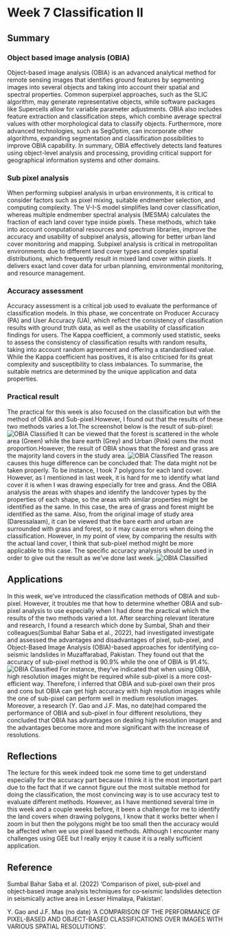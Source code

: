 # Week 7 Classification II

## Summary

### Object based image analysis (OBIA)
Object-based image analysis (OBIA) is an advanced analytical method for remote sensing images that identifies ground features by segmenting images into several objects and taking into account their spatial and spectral properties. Common superpixel approaches, such as the SLIC algorithm, may generate representative objects, while software packages like Supercells allow for variable parameter adjustments. OBIA also includes feature extraction and classification steps, which combine average spectral values with other morphological data to classify objects. Furthermore, more advanced technologies, such as SegOptim, can incorporate other algorithms, expanding segmentation and classification possibilities to improve OBIA capability. In summary, OBIA effectively detects land features using object-level analysis and processing, providing critical support for geographical information systems and other domains.

### Sub pixel analysis
When performing subpixel analysis in urban environments, it is critical to consider factors such as pixel mixing, suitable endmember selection, and computing complexity. The V-I-S model simplifies land cover classification, whereas multiple endmember spectral analysis (MESMA) calculates the fraction of each land cover type inside pixels. These methods, which take into account computational resources and spectrum libraries, improve the accuracy and usability of subpixel analysis, allowing for better urban land cover monitoring and mapping. Subpixel analysis is critical in metropolitan environments due to different land cover types and complex spatial distributions, which frequently result in mixed land cover within pixels. It delivers exact land cover data for urban planning, environmental monitoring, and resource management.

### Accuracy assessment
Accuracy assessment is a critical job used to evaluate the performance of classification models. In this phase, we concentrate on Producer Accuracy (PA) and User Accuracy (UA), which reflect the consistency of classification results with ground truth data, as well as the usability of classification findings for users. The Kappa coefficient, a commonly used statistic, seeks to assess the consistency of classification results with random results, taking into account random agreement and offering a standardised value. While the Kappa coefficient has positives, it is also criticised for its great complexity and susceptibility to class imbalances. To summarise, the suitable metrics are determined by the unique application and data properties. 

### Practical result
The practical for this week is also focused on the classification but with the method of OBIA and Sub-pixel.However, I found out that the results of these two methods varies a lot.The screenshot below is the result of sub-pixel:
![OBIA Classified](img/屏幕截图 2024-03-19 163032.jpg)
It can be viewed that the forest is scattered in the whole area (Green) while the bare earth (Grey) and Urban (Pink) owns the most proportion.However, the result of OBIA shows that the forest and grass are the majority land covers in the study area.
![OBIA Classified](img/屏幕截图 2024-03-19 162710.jpg)
The reason causes this huge difference can be concluded that:
The data might not be taken properly. To be instance, I took 7 polygons for each land cover. However, as I mentioned in last week, it is hard for me to identify what land cover it is  when I was drawing especially for tree and grass. And the OBIA analysis the areas with shapes and identify the landcover types by the properties of each shape, so the areas with similar properties might be identified as the same. In this case, the area of grass and forest might be identified as the same. Also, from the original image of study area (Daressalaam), it can be viewed that the bare earth and urban are surrounded with grass and forest, so it may cause errors when doing the classification.
However, in my point of view, by comparing the results with the actual land cover, I think that sub-pixel method might be more applicable to this case. The specific accuracy analysis should be used in order to give out the result as we've done last week.
![OBIA Classified](img/屏幕截图 2024-03-20 081844.jpg)

## Applications
In this week, we've introduced the classification methods of OBIA and sub-pixel. However, it troubles me that how to determine whether OBIA and sub-pixel analysis to use especially when I had done the practical which the results of the two methods varied a lot. After searching relevant literature and research, I found a research which done by Sumbal, Shah and their colleagues(Sumbal Bahar Saba et al., 2022), had investigated investigate and assessed the advantages and disadvantages of pixel, sub-pixel, and Object-Based Image Analysis (OBIA)-based approaches for identifying co-seismic landslides in Muzaffarabad, Pakistan. They found out that the accuracy of sub-pixel method is 90.9% while the one of OBIA is 91.4%. 
![OBIA Classified](img/屏幕截图 2024-03-20 115758.jpg)
For instance, they've indicated that when using OBIA, high resolution images might be required while sub-pixel is a more cost-efficient way. Therefore, I inferred that OBIA and sub-pixel own their pros and cons but OBIA can get high accuracy with high resolution images while the one of sub-pixel can perform well in medium resolution images. Moreover, a research (Y. Gao and J.F. Mas, no date)had compared the performance of OBIA and sub-pixel in four different resolutions, they concluded that OBIA has advantages on dealing high resolution images and the advantages become more and more significant with the increase of resolutions.


## Reflections
The lecture for this week indeed took me some time to get understand especially for the accuracy part because I think it is the most important part due to the fact that if we cannot figure out the most suitable method for doing the classification, the most convincing way is to use accuracy test to evaluate different methods. However, as I have mentioned several time in this week and a couple weeks before, it been a challenge for me to identify the land covers when drawing polygons, I know that it works better when I zoom in but then the polygons might be too small then the accuracy would be affected when we use pixel based methods. Although I encounter many challenges using GEE but I really enjoy it cause it is a really sufficient application.

## Reference
Sumbal Bahar Saba et al. (2022) ‘Comparison of pixel, sub‑pixel and object‑based image  analysis techniques for co‑seismic landslides detection  in seismically active area in Lesser Himalaya, Pakistan’.

Y. Gao and J.F. Mas (no date) ‘A COMPARISON OF THE PERFORMANCE OF PIXEL-BASED AND OBJECT-BASED CLASSIFICATIONS OVER IMAGES WITH VARIOUS SPATIAL RESOLUTIONS’.
